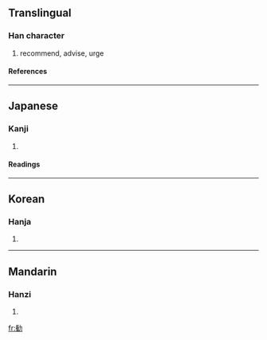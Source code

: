 {{see|勸}}

==Translingual==
===Han character===
{{Han char|rn=19|rad=力|as=11|sn=13|four=|canj=人土大尸 (OGKS)}}
# recommend, advise, urge
====References====
{{Han ref|kx=0149.111|dkj=02433|dj=0337.050|hdz=10379.040|uh=52E7|ud=21223}}
----
==Japanese==
===Kanji===
{{ja-kanji|grade=c|rs=力11}}
# {{defn|Japanese}} 
====Readings====
{{ja-readings|on=[[かん]] (kan)|kun=[[すすめる]] (susumeru)}}
----
==Korean==
===Hanja===
{{ko-hanja|hangeul=권|rv=gwon|mr=kwŏn}}
# {{defn|Korean}}
----
==Mandarin==
===Hanzi===
{{cmn-hanzi|pin=[[quàn]] (quan4), [[xiāng]] (xiang1)|wg=ch'üan<sup>4</sup>, hsiang<sup>1</sup>}}
# {{defn|Mandarin}}

[[fr:勧]]